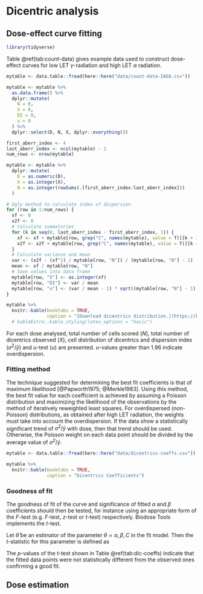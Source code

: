 # Dicentric analysis {#stats-dicent}

## Dose-effect curve fitting

```r
library(tidyverse)
```

Table \@ref(tab:count-data) gives example data used to construct dose-effect curves for low LET $\gamma$-radiation and high LET $\alpha$ radiation.

```r
mytable <- data.table::fread(here::here("data/count-data-IAEA.csv"))

mytable <- mytable %>%
  as.data.frame() %>% 
  dplyr::mutate(
    N = 0,
    X = 0,
    DI = 0,
    u = 0
  ) %>%
  dplyr::select(D, N, X, dplyr::everything())

first_aberr_index <- 4
last_aberr_index <- ncol(mytable) - 2
num_rows <- nrow(mytable)

mytable <- mytable %>%
  dplyr::mutate(
    D = as.numeric(D),
    X = as.integer(X),
    N = as.integer(rowSums(.[first_aberr_index:last_aberr_index]))
  )

# Ugly method to calculate index of dispersion
for (row in 1:num_rows) {
  xf <- 0
  x2f <- 0
  # Calculate summatories
  for (k in seq(0, last_aberr_index - first_aberr_index, 1)) {
    xf <- xf + mytable[row, grep("C", names(mytable), value = T)][k + 1] * k
    x2f <- x2f + mytable[row, grep("C", names(mytable), value = T)][k + 1] * k^2
  }
  # Calculate variance and mean
  var <- (x2f - (xf^2) / mytable[row, "N"]) / (mytable[row, "N"] - 1)
  mean <- xf / mytable[row, "N"]
  # Save values into data frame
  mytable[row, "X"] <- as.integer(xf)
  mytable[row, "DI"] <- var / mean
  mytable[row, "u"] <- (var / mean - 1) * sqrt((mytable[row, "N"] - 1) / (2 * (1 - 1 / mytable[row, "X"])))
}

mytable %>% 
  knitr::kable(booktabs = TRUE, 
               caption = "[Download dicentrics distribution.](https://biodosetools-team.github.io/documentation/data/count-data-IAEA.csv)") #%>% 
  # kableExtra::kable_styling(latex_options = "basic")
```


For each dose analysed, total number of cells scored ($N$), total number of dicentrics observed ($X$), cell distribution of dicentrics and dispersion index ($\sigma^{2}/\bar{y}$) and $u$-test ($u$) are presented. $u$-values greater than 1.96 indicate overdispersion.

### Fitting method 
The technique suggested for determining the best fit coefficients is that of maximum likelihood [@Papworth1975; @Merkle1983]. Using this method, the best fit value for each coefficient is achieved by assuming a Poisson distribution and maximizing the likelihood of the observations by the method of iteratively reweighted least squares. For overdispersed (non-Poisson) distributions, as obtained after high LET radiation, the weights must take into account the overdispersion. If the data show a statistically significant trend of $\sigma^{2}/\bar{y}$ with dose, then that trend should be used. Otherwise, the Poisson weight on each data point should be divided by the average value of $\sigma^{2}/\bar{y}$.

```r
mytable <- data.table::fread(here::here("data/dicentrics-coeffs.csv"))

mytable %>% 
  knitr::kable(booktabs = TRUE, 
               caption = "Dicentrics Coefficients")

```

### Goodness of fit 
<!-- The goodness of fit of the curve and significance of fitted $\alpha$ and $\beta$ coefficients should then be tested, for instance using the Chi-squared ($\chi^{2}$) test and an appropriate form of the $F$-test (e.g. $F$-test, $z$-test or $t$-test) respectively. Biodose Tools implements the $t$-test. -->

The goodness of fit of the curve and significance of fitted $\alpha$ and $\beta$ coefficients should then be tested, for instance using an appropriate form of the $F$-test (e.g. $F$-test, $z$-test or $t$-test) respectively. Biodose Tools implements the $t$-test.

Let $\hat{\theta}$ be an estimator of the parameter $\theta = \alpha, \beta, C$ in the fit model. Then the $t$-statistic for this parameter is defined as
\begin{equation} 
  t_{\hat{\theta}} = \frac{\hat{\theta}}{\widehat{se}(\hat{\theta})}
  (\#eq:t-test)
\end{equation}


<!-- If there is evidence of a lack of fit (i.e. the $\chi^{2}$ is greater than the degrees of freedom ($df$)), then the standard error should be increased by $(\chi^{2}/df)^{1/2}$. Many computer programs calculate SE values that are based on the sum of squares, instead of the Poisson estimate of the variance, which may lead to a false underestimation of the Poisson error. For this reason, when SE are calculated using this method, and the df is greater than the $\chi^{2}$, it is a good practice to increase the SE by $(df/\chi^{2})^{1/2}$. -->

The $p$-values of the $t$-test shown in Table \@ref(tab:dic-coeffs) indicate that the fitted data points were not statistically different from the observed ones confirming a good fit.

## Dose estimation
